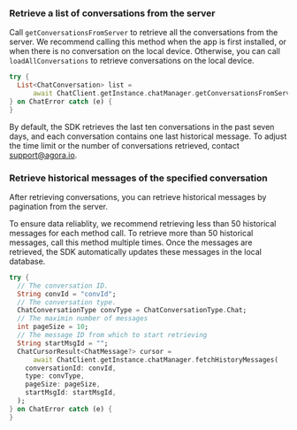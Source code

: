 <PlatformWrapper platform="flutter">

### Retrieve a list of conversations from the server

Call `getConversationsFromServer` to retrieve all the conversations from the server. We recommend calling this method when the app is first installed, or when there is no conversation on the local device. Otherwise, you can call `loadAllConversations` to retrieve conversations on the local device.

```dart
try {
  List<ChatConversation> list =
      await ChatClient.getInstance.chatManager.getConversationsFromServer();
} on ChatError catch (e) {
}
```

By default, the SDK retrieves the last ten conversations in the past seven days, and each conversation contains one last historical message. To adjust the time limit or the number of conversations retrieved, contact support@agora.io.

### Retrieve historical messages of the specified conversation

After retrieving conversations, you can retrieve historical messages by pagination from the server. 

To ensure data reliablity, we recommend retrieving less than 50 historical messages for each method call. To retrieve more than 50 historical messages, call this method multiple times. Once the messages are retrieved, the SDK automatically updates these messages in the local database.

```dart
try {
  // The conversation ID.
  String convId = "convId";
  // The conversation type.
  ChatConversationType convType = ChatConversationType.Chat;
  // The maximin number of messages
  int pageSize = 10;
  // The message ID from which to start retrieving
  String startMsgId = "";
  ChatCursorResult<ChatMessage?> cursor =
      await ChatClient.getInstance.chatManager.fetchHistoryMessages(
    conversationId: convId,
    type: convType,
    pageSize: pageSize,
    startMsgId: startMsgId,
  );
} on ChatError catch (e) {
}
```

</PlatformWrapper>